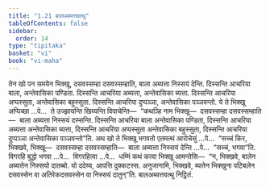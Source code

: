 ```yaml
---
title: "1.21 बालअब्यत्तवत्थु"
tableOfContents: false
sidebar:
  order: 14
type: "tipitaka"
basket: "vi"
book: "vi-maha"
---
```



<DynamicBreadcrumb />

<Division number="82" book="vi-maha">

<Paragraph number="363" book="vi-maha">
तेन खो पन समयेन भिक्खू, दसवस्सम्हा दसवस्सम्हाति, बाला अब्यत्ता निस्सयं देन्ति. दिस्सन्ति आचरिया बाला, अन्तेवासिका पण्डिता. दिस्सन्ति आचरिया अब्यत्ता, अन्तेवासिका ब्यत्ता. दिस्सन्ति आचरिया अप्पस्सुता, अन्तेवासिका बहुस्सुता. दिस्सन्ति आचरिया दुप्पञ्ञा, अन्तेवासिका पञ्ञवन्तो. ये ते भिक्खू अप्पिच्छा …पे…  ते उज्झायन्ति खिय्यन्ति विपाचेन्ति—  “कथञ्हि नाम भिक्खू—  दसवस्सम्हा दसवस्सम्हाति—  बाला अब्यत्ता निस्सयं दस्सन्ति. दिस्सन्ति आचरिया बाला अन्तेवासिका पण्डिता, दिस्सन्ति आचरिया अब्यत्ता अन्तेवासिका ब्यत्ता, दिस्सन्ति आचरिया अप्पस्सुता अन्तेवासिका बहुस्सुता, दिस्सन्ति आचरिया दुप्पञ्ञा अन्तेवासिका पञ्ञवन्तो”ति. अथ खो ते भिक्खू भगवतो एतमत्थं आरोचेसुं …पे…  “सच्चं किर, भिक्खवे, भिक्खू—  दसवस्सम्हा दसवस्सम्हाति—  बाला अब्यत्ता निस्सयं देन्ति …पे…  “सच्चं, भगवा”ति. विगरहि बुद्धो भगवा …पे…  विगरहित्वा …पे…  धम्मिं कथं कत्वा भिक्खू आमन्तेसि—  “न, भिक्खवे, बालेन अब्यत्तेन निस्सयो दातब्बो. यो ददेय्य, आपत्ति दुक्कटस्स. अनुजानामि, भिक्खवे, ब्यत्तेन भिक्खुना पटिबलेन दसवस्सेन वा अतिरेकदसवस्सेन वा निस्सयं दातुन्”ति.

</Paragraph>
</Division>

<Paragraph number="364" type="center" book="vi-maha">
बालअब्यत्तवत्थु निट्ठितं.
</Paragraph>